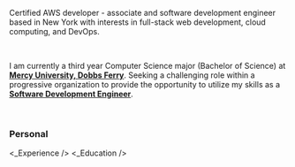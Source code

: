 
<NameTransition />

Certified AWS developer - associate and software development engineer based in New York with interests in full-stack web development, cloud computing, and DevOps.

<br/>

I am currently a third year Computer Science major (Bachelor of Science) at **[Mercy University, Dobbs Ferry](https://mercy.edu/)**. Seeking a challenging role within a progressive organization to provide the opportunity to utilize my skills as a **[Software Development Engineer](https://www.linkedin.com/in/rleehue-joseph/)**.

<br/>


### Personal
<Personal />



<Skills />
<_Experience />
<_Education />
<Projects />